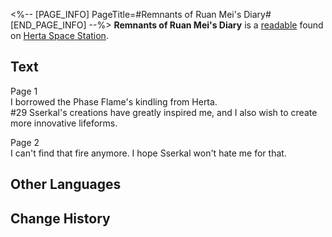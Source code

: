 <%-- [PAGE_INFO]
PageTitle=#Remnants of Ruan Mei's Diary#
[END_PAGE_INFO] --%>
{{Readable Infobox
|id           = 283
|partIds      = 190533
|title        = 
|image        = Item Journal Page.png
|world        = Herta Space Station
|parts        = 1
|author       = <!--to be added-->
|description  = Pages torn from Ruan Mei's diary, with brief notes on her recent research topics.
|part1        = Remnants of Ruan Mei's Diary
|source1      = {{cx|Source missing}}
|characters   = 
|factions     = 
}}
'''Remnants of Ruan Mei's Diary''' is a [[readable]] found on [[Herta Space Station]].
<!--
==Location==
{{Map Embed|<map name>|<marker id>}}
-->
==Text==
Page 1<br />I borrowed the Phase Flame's kindling from Herta.<br />#29 Sserkal's creations have greatly inspired me, and I also wish to create more innovative lifeforms.

Page 2<br />I can't find that fire anymore. I hope Sserkal won't hate me for that.

<!--
==Trivia==
* 
-->
==Other Languages==
{{Other Languages
|en   = Remnants of Ruan Mei's Diary
|zhs  = 阮•梅的日记残页
|zht  = 阮•梅的日記殘頁
|ja   = ルアン・メェイの日記のページ
|ko   = 완•매의 일기 찢어진 페이지
|es   = Páginas del diario de Ruan Mei
|fr   = Pages déchirées du journal de Ruan Mei
|ru   = Фрагмент дневника Жуань Мэй
|th   = เศษหน้าไดอารี่ของ Ruan Mei
|vi   = Mảnh Nhật Ký Của Ruan Mei
|de   = Überreste von Ruan Meis Tagebuch
|id   = Sobekan Diari Ruan Mei
|pt   = Resquícios do Diário de Ruan Mei
}}

==Change History==
{{Change History|1.6}}